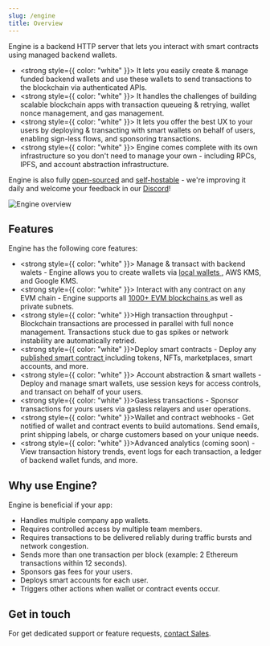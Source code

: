 ```yaml
---
slug: /engine
title: Overview
---
```



Engine is a backend HTTP server that lets you interact with smart contracts
using managed backend wallets.

- <strong style={{ color: "white" }}>
    It lets you easily create & manage funded backend wallets
  </strong> and use these wallets to send transactions to the blockchain via authenticated
  APIs.
- <strong style={{ color: "white" }}>
    It handles the challenges of building scalable blockchain apps
  </strong> with transaction queueing & retrying, wallet nonce management, and gas
  management.
- <strong style={{ color: "white" }}>
    It lets you offer the best UX to your users
  </strong> by deploying & transacting with smart wallets on behalf of users, enabling
  sign-less flows, and sponsoring transactions.
- <strong style={{ color: "white" }}>
    Engine comes complete with its own infrastructure
  </strong> so you don't need to manage your own - including RPCs, IPFS, and account
  abstraction infrastructure.

Engine is also fully [open-sourced](https://github.com/thirdweb-dev/engine) and [self-hostable](/engine/getting-started) - we're improving it daily and welcome your feedback in our [Discord](https://discord.gg/thirdweb)!

![Engine overview](./assets/engine-docs-diagram-updated.svg)

<div>
  <div className="col col--12" style={{ padding: 8 }}>
    <QuickstartCard
      name="Getting Started"
      link="/engine/getting-started"
      description="Get started by running your own engine instance & using it to interact with a smart contract."
      image="/assets/icons/leadership.png"
    />
  </div>
</div>

## Features

Engine has the following core features:

- <strong style={{ color: "white" }}>
    Manage & transact with backend walets
  </strong> - Engine allows you to create wallets via <a href="/wallet/local-wallet">
    local wallets
  </a>
  , AWS KMS, and Google KMS.
- <strong style={{ color: "white" }}>
    Interact with any contract on any EVM chain
  </strong> - Engine supports all <a href="https://thirdweb.com/chainlist">
    1000+ EVM blockchains
  </a> as well as private subnets.
- <strong style={{ color: "white" }}>High transaction throughput</strong> - Blockchain
  transactions are processed in parallel with full nonce management. Transactions
  stuck due to gas spikes or network instability are automatically retried.
- <strong style={{ color: "white" }}>Deploy smart contracts</strong> - Deploy any <a href="https://thirdweb.com/explore">
    published smart contract
  </a> including tokens, NFTs, marketplaces, smart accounts, and more.
- <strong style={{ color: "white" }}>
    Account abstraction & smart wallets
  </strong> - Deploy and manage smart wallets, use session keys for access controls,
  and transact on behalf of your users.
- <strong style={{ color: "white" }}>Gasless transactions</strong> - Sponsor transactions
  for yours users via gasless relayers and user operations.
- <strong style={{ color: "white" }}>Wallet and contract webhooks</strong> - Get
  notified of wallet and contract events to build automations. Send emails, print
  shipping labels, or charge customers based on your unique needs.
- <strong style={{ color: "white" }}>Advanced analytics (coming soon)</strong> -
  View transaction history trends, event logs for each transaction, a ledger of backend
  wallet funds, and more.

## Why use Engine?

Engine is beneficial if your app:

- Handles multiple company app wallets.
- Requires controlled access by multiple team members.
- Requires transactions to be delivered reliably during traffic bursts and network congestion.
- Sends more than one transaction per block (example: 2 Ethereum transactions within 12 seconds).
- Sponsors gas fees for your users.
- Deploys smart accounts for each user.
- Triggers other actions when wallet or contract events occur.

## Get in touch

For get dedicated support or feature requests, [contact Sales](https://thirdweb.com/contact-us).
